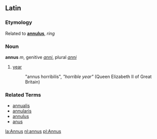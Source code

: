 ==Latin==
===Etymology===
Related to '''[[annulus]]''', ''ring''

===Noun===
'''annus''' ''m'', genitive ''[[anni]]'', plural ''[[anni]]''

# [[year]]
#: "annus horribilis", ''"horrible year"'' (Queen Elizabeth II of Great Britain)

===Related Terms===
*[[annualis]]
*[[annularis]]
*[[annulus]]
*[[anus]]

[[la:Annus]]
[[nl:annus]]
[[pl:Annus]]